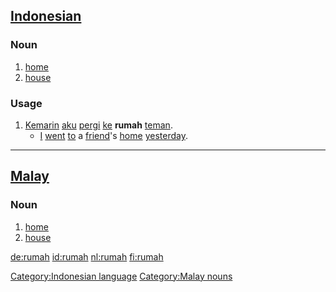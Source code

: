 == [[Indonesian]] ==
===Noun===
# [[home]]
# [[house]]

=== Usage ===
# [[Kemarin]] [[aku]] [[pergi]] [[ke]] '''rumah''' [[teman]].
#* [[I]] [[went]] [[to]] a [[friend]]'s [[home]] [[yesterday]].

----

== [[Malay]] ==
===Noun===
# [[home]]
# [[house]]

[[Category:Indonesian language]]
[[Category:Malay nouns]]

[[de:rumah]]
[[id:rumah]]
[[nl:rumah]]
[[fi:rumah]]